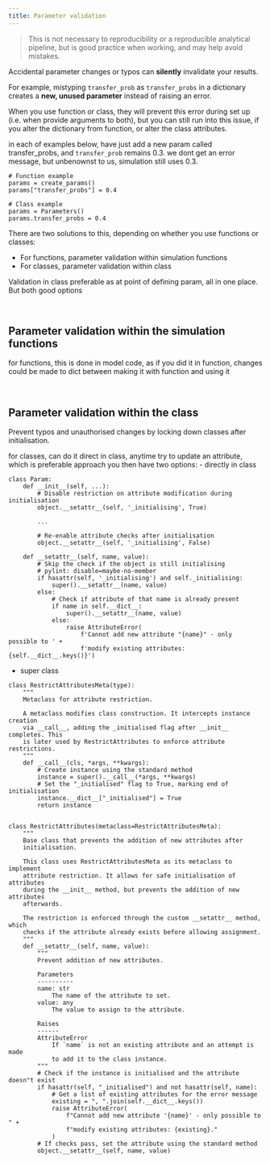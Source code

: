 ```yaml
---
title: Parameter validation
---
```


<!--TODO: i feel like this could be moved onto its own page, labelled optional there... but then run into issue with full code, and where put that full code... do i show full code without validation on param management, then add validation on param validation page? think about how i'm going to maintain all this too... changes to the full code source code... etc.-->

> This is not necessary to reproducibility or a reproducible analytical pipeline, but is good practice when working, and may help avoid mistakes.

Accidental parameter changes or typos can **silently** invalidate your results.

For example, mistyping `transfer_prob` as `transfer_probs` in a dictionary creates a **new, unused parameter** instead of raising an error.

When you use function or class, they will prevent this error during set up (i.e. when provide arguments to both), but you can still run into this issue, if you alter the dictionary from function, or alter the class attributes.

in each of examples below, have just add a new param called transfer_probs, and `transfer_prob` remains 0.3.
we dont get an error message, but unbenownst to us, simulation still uses 0.3.

```.python
# Function example
params = create_params()
params["transfer_probs"] = 0.4

# Class example
params = Parameters()
params.transfer_probs = 0.4
```

There are two solutions to this, depending on whether you use functions or classes:

* For functions, parameter validation within simulation functions
* For classes, parameter validation within class

Validation in class preferable as at point of defining param, all in one place. But both good options

<br>

## Parameter validation within the simulation functions

for functions, this is done in model code, as if you did it in function, changes could be made to dict between making it with function and using it

<br>

## Parameter validation within the class

Prevent typos and unauthorised changes by locking down classes after initialisation.

for classes, can do it direct in class, anytime try to update an attribute, which is preferable approach
you then have two options:
- directly in class

```.python
class Param:
    def __init__(self, ...):
        # Disable restriction on attribute modification during initialisation
        object.__setattr__(self, '_initialising', True)

        ...

        # Re-enable attribute checks after initialisation
        object.__setattr__(self, '_initialising', False)

    def __setattr__(self, name, value):
        # Skip the check if the object is still initialising
        # pylint: disable=maybe-no-member
        if hasattr(self, '_initialising') and self._initialising:
            super().__setattr__(name, value)
        else:
            # Check if attribute of that name is already present
            if name in self.__dict__:
                super().__setattr__(name, value)
            else:
                raise AttributeError(
                    f'Cannot add new attribute "{name}" - only possible to ' +
                    f'modify existing attributes: {self.__dict__.keys()}')
```

- super class

```.python
class RestrictAttributesMeta(type):
    """
    Metaclass for attribute restriction.

    A metaclass modifies class construction. It intercepts instance creation
    via __call__, adding the _initialised flag after __init__ completes. This
    is later used by RestrictAttributes to enforce attribute restrictions.
    """
    def __call__(cls, *args, **kwargs):
        # Create instance using the standard method
        instance = super().__call__(*args, **kwargs)
        # Set the "_initialised" flag to True, marking end of initialisation
        instance.__dict__["_initialised"] = True
        return instance


class RestrictAttributes(metaclass=RestrictAttributesMeta):
    """
    Base class that prevents the addition of new attributes after
    initialisation.

    This class uses RestrictAttributesMeta as its metaclass to implement
    attribute restriction. It allows for safe initialisation of attributes
    during the __init__ method, but prevents the addition of new attributes
    afterwards.

    The restriction is enforced through the custom __setattr__ method, which
    checks if the attribute already exists before allowing assignment.
    """
    def __setattr__(self, name, value):
        """
        Prevent addition of new attributes.

        Parameters
        ----------
        name: str
            The name of the attribute to set.
        value: any
            The value to assign to the attribute.

        Raises
        ------
        AttributeError
            If `name` is not an existing attribute and an attempt is made
            to add it to the class instance.
        """
        # Check if the instance is initialised and the attribute doesn"t exist
        if hasattr(self, "_initialised") and not hasattr(self, name):
            # Get a list of existing attributes for the error message
            existing = ", ".join(self.__dict__.keys())
            raise AttributeError(
                f"Cannot add new attribute '{name}' - only possible to " +
                f"modify existing attributes: {existing}."
            )
        # If checks pass, set the attribute using the standard method
        object.__setattr__(self, name, value)
```

<br>
